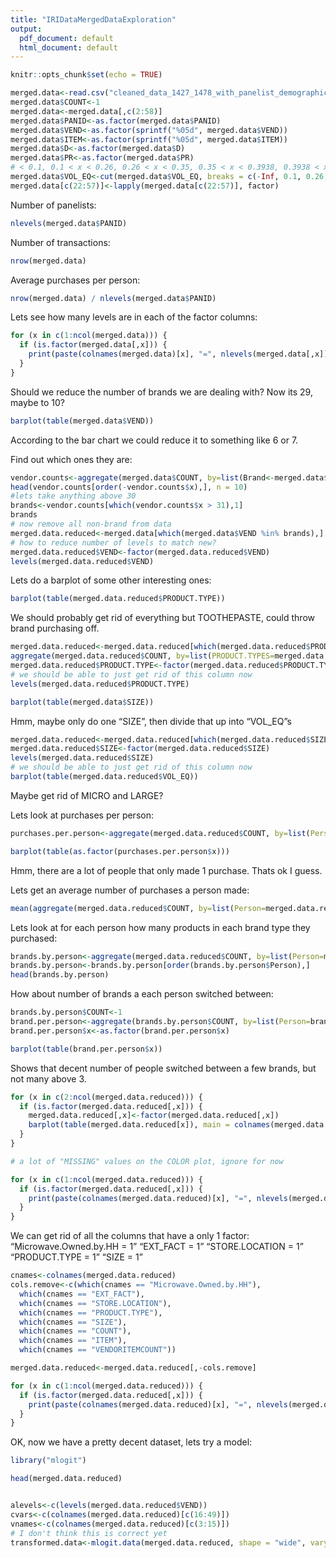 ```yaml
---
title: "IRIDataMergedDataExploration"
output:
  pdf_document: default
  html_document: default
---
```


```r
knitr::opts_chunk$set(echo = TRUE)
```

```r
merged.data<-read.csv("cleaned_data_1427_1478_with_panelist_demographics.csv", header = TRUE, na.strings = c(".") )
merged.data$COUNT<-1
merged.data<-merged.data[,c(2:58)]
merged.data$PANID<-as.factor(merged.data$PANID)
merged.data$VEND<-as.factor(sprintf("%05d", merged.data$VEND))
merged.data$ITEM<-as.factor(sprintf("%05d", merged.data$ITEM))
merged.data$D<-as.factor(merged.data$D)
merged.data$PR<-as.factor(merged.data$PR)
# < 0.1, 0.1 < x < 0.26, 0.26 < x < 0.35, 0.35 < x < 0.3938, 0.3938 < x < 0.4894, 0.4894 < x < 0.675, 0.675+
merged.data$VOL_EQ<-cut(merged.data$VOL_EQ, breaks = c(-Inf, 0.1, 0.26, 0.35, 0.3938, 0.4894, 0.675, Inf), labels = c("MICRO", "VERY_SMALL", "SMALL", "MEDIUM_SMALL", "MEDIUM", "MEDIUM_LARGE", "LARGE"))
merged.data[c(22:57)]<-lapply(merged.data[c(22:57)], factor)

```

Number of panelists:
```r
nlevels(merged.data$PANID)
```

Number of transactions:
```r
nrow(merged.data)
```

Average purchases per person:
```r
nrow(merged.data) / nlevels(merged.data$PANID)

```


Lets see how many levels are in each of the factor columns:

```r
for (x in c(1:ncol(merged.data))) {
  if (is.factor(merged.data[,x])) {
    print(paste(colnames(merged.data)[x], "=", nlevels(merged.data[,x])))
  }
}
```


Should we reduce the number of brands we are dealing with?  Now its 29, maybe to 10?

```r
barplot(table(merged.data$VEND))
```
According to the bar chart we could reduce it to something like 6 or 7.

Find out which ones they are:

```r
vendor.counts<-aggregate(merged.data$COUNT, by=list(Brand<-merged.data$VEND), FUN=sum)
head(vendor.counts[order(-vendor.counts$x),], n = 10)
#lets take anything above 30
brands<-vendor.counts[which(vendor.counts$x > 31),1]
brands
# now remove all non-brand from data
merged.data.reduced<-merged.data[which(merged.data$VEND %in% brands),]
# how to reduce number of levels to match new?
merged.data.reduced$VEND<-factor(merged.data.reduced$VEND)
levels(merged.data.reduced$VEND)
```


Lets do a barplot of some other interesting ones:

```r

barplot(table(merged.data.reduced$PRODUCT.TYPE))
```

We should probably get rid of everything but TOOTHEPASTE, could throw brand purchasing off.
```r
merged.data.reduced<-merged.data.reduced[which(merged.data.reduced$PRODUCT.TYPE == "TOOTHPASTE"),]
aggregate(merged.data.reduced$COUNT, by=list(PRODUCT.TYPES=merged.data.reduced$PRODUCT.TYPE), FUN=sum)
merged.data.reduced$PRODUCT.TYPE<-factor(merged.data.reduced$PRODUCT.TYPE)
# we should be able to just get rid of this column now
levels(merged.data.reduced$PRODUCT.TYPE)
```



```r
barplot(table(merged.data$SIZE))
```


Hmm, maybe only do one "SIZE", then divide that up into "VOL_EQ"s


```r
merged.data.reduced<-merged.data.reduced[which(merged.data.reduced$SIZE == "REGULAR"),]
merged.data.reduced$SIZE<-factor(merged.data.reduced$SIZE)
levels(merged.data.reduced$SIZE)
# we should be able to just get rid of this column now
barplot(table(merged.data.reduced$VOL_EQ))
```

Maybe get rid of MICRO and LARGE?

Lets look at purchases per person:

```r
purchases.per.person<-aggregate(merged.data.reduced$COUNT, by=list(Person=merged.data.reduced$PANID), FUN=sum)

barplot(table(as.factor(purchases.per.person$x)))

```

Hmm, there are a lot of people that only made 1 purchase.  Thats ok I guess.

Lets get an average number of purchases a person made:

```r
mean(aggregate(merged.data.reduced$COUNT, by=list(Person=merged.data.reduced$PANID), FUN=sum)$x)

```



Lets look at for each person how many products in each brand type they purchased:

```r
brands.by.person<-aggregate(merged.data.reduced$COUNT, by=list(Person=merged.data.reduced$PANID, Brand=merged.data.reduced$VEND), FUN=sum)
brands.by.person<-brands.by.person[order(brands.by.person$Person),]
head(brands.by.person)
```

How about number of brands a each person switched between:

```r
brands.by.person$COUNT<-1
brand.per.person<-aggregate(brands.by.person$COUNT, by=list(Person=brands.by.person$Person), FUN=sum)
brand.per.person$x<-as.factor(brand.per.person$x)

barplot(table(brand.per.person$x))
```
Shows that decent number of people switched between a few brands, but not many above 3.

```r

for (x in c(2:ncol(merged.data.reduced))) {
  if (is.factor(merged.data.reduced[,x])) {
    merged.data.reduced[,x]<-factor(merged.data.reduced[,x])
    barplot(table(merged.data.reduced[x]), main = colnames(merged.data.reduced)[x])
  }
}

# a lot of "MISSING" values on the COLOR plot, ignore for now

```


```r
for (x in c(1:ncol(merged.data.reduced))) {
  if (is.factor(merged.data.reduced[,x])) {
    print(paste(colnames(merged.data.reduced)[x], "=", nlevels(merged.data.reduced[,x])))
  }
}

```

We can get rid of all the columns that have a only 1 factor:
"Microwave.Owned.by.HH = 1"
"EXT_FACT = 1"
"STORE.LOCATION = 1"
"PRODUCT.TYPE = 1"
"SIZE = 1"

```r
cnames<-colnames(merged.data.reduced)
cols.remove<-c(which(cnames == "Microwave.Owned.by.HH"),
  which(cnames == "EXT_FACT"),
  which(cnames == "STORE.LOCATION"),
  which(cnames == "PRODUCT.TYPE"),
  which(cnames == "SIZE"),
  which(cnames == "COUNT"),
  which(cnames == "ITEM"),
  which(cnames == "VENDORITEMCOUNT"))

merged.data.reduced<-merged.data.reduced[,-cols.remove]

for (x in c(1:ncol(merged.data.reduced))) {
  if (is.factor(merged.data.reduced[,x])) {
    print(paste(colnames(merged.data.reduced)[x], "=", nlevels(merged.data.reduced[,x])))
  }
}

```

OK, now we have a pretty decent dataset, lets try a model:

```r
library("mlogit")

head(merged.data.reduced)


alevels<-c(levels(merged.data.reduced$VEND))
cvars<-c(colnames(merged.data.reduced)[c(16:49)])
vnames<-c(colnames(merged.data.reduced)[c(3:15)])
# I don't think this is correct yet
transformed.data<-mlogit.data(merged.data.reduced, shape = "wide", varying = 3:15, v.names=vnames, choice = "VEND", alt.levels = alevels, id.var = "PANID")

```

